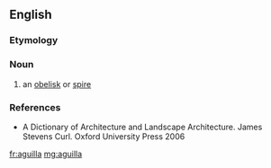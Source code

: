 ==English==
===Etymology===
{{etystub}}

===Noun===
{{en-noun}}
# {{architecture}} an [[obelisk]] or [[spire]]

===References===
*A Dictionary of Architecture and Landscape Architecture. James Stevens Curl. Oxford University Press 2006

[[fr:aguilla]]
[[mg:aguilla]]